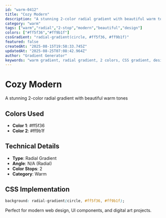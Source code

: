 ```yaml
---
id: "warm-0412"
title: "Cozy Modern"
description: "A stunning 2-color radial gradient with beautiful warm tones"
category: "warm"
tags: ["warm","radial","2-stop","modern","beautiful","design"]
colors: ["#ff5f36","#ff9b1f"]
cssGradient: "radial-gradient(circle, #ff5f36, #ff9b1f)"
featured: false
createdAt: "2025-08-15T19:58:33.745Z"
updatedAt: "2025-08-25T07:08:42.964Z"
author: "Gradient Generator"
keywords: "warm gradient, radial gradient, 2 colors, CSS gradient, design, #ff5f36, #ff9b1f"
---
```


# Cozy Modern

A stunning 2-color radial gradient with beautiful warm tones

## Colors Used
- **Color 1**: #ff5f36
- **Color 2**: #ff9b1f

## Technical Details
- **Type**: Radial Gradient
- **Angle**: N/A (Radial)
- **Color Stops**: 2
- **Category**: Warm

## CSS Implementation
```css
background: radial-gradient(circle, #ff5f36, #ff9b1f);
```

Perfect for modern web design, UI components, and digital art projects.
